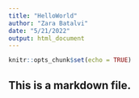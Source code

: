 ```yaml
---
title: "HelloWorld"
author: "Zara Batalvi"
date: "5/21/2022"
output: html_document
---
```


```r
knitr::opts_chunk$set(echo = TRUE)
```

## This is a markdown file.